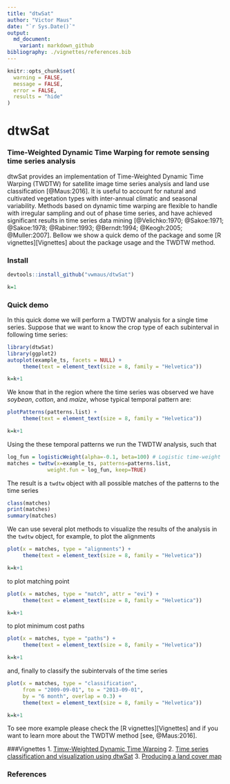 ```yaml
---
title: "dtwSat"
author: "Victor Maus"
date: "`r Sys.Date()`"
output:
  md_document:
    variant: markdown_github
bibliography: ./vignettes/references.bib
---
```


```r
knitr::opts_chunk$set(
  warning = FALSE,
  message = FALSE,
  error = FALSE,
  results = "hide"
)
```


<!--
# Otput to render md file for github webpage 
output_format = rmarkdown::md_document(variant = "markdown_github", preserve_yaml = TRUE)
# Render vignettes
rmarkdown::render(input="./vignettes/twdtw.Rmd",        output_format=output_format)
rmarkdown::render(input="./vignettes/dtwSat_usage.Rmd", output_format=output_format)
rmarkdown::render(input="./vignettes/lucc.Rmd",         output_format=output_format)
-->


dtwSat
=====

### Time-Weighted Dynamic Time Warping for remote sensing time series analysis
dtwSat provides an implementation of Time-Weighted Dynamic Time Warping (TWDTW) for satellite image time series analysis and land use classification [@Maus:2016]. It is useful to account for natural and cultivated vegetation types with inter-annual climatic and seasonal variability. Methods based on dynamic time warping are flexible to handle with irregular sampling and out of phase time series, and have achieved significant results in time series data mining [@Velichko:1970; @Sakoe:1971; @Sakoe:1978; @Rabiner:1993; @Berndt:1994; @Keogh:2005; @Muller:2007]. Bellow we show a quick demo of the package and some [R vignettes][Vignettes] about the package usage and the TWDTW method.

### Install
```r
devtools::install_github("vwmaus/dtwSat")
```


```r
k=1
```
### Quick demo
In this quick dome we will perform a TWDTW analysis for a single time series. Suppose that we want to know the crop type of each subinterval in following time series:
```r
library(dtwSat)
library(ggplot2)
autoplot(example_ts, facets = NULL) + 
     theme(text = element_text(size = 8, family = "Helvetica"))
```
```r
k=k+1
```

We know that in the region where the time series was observed we have *soybean*, *cotton*, and *maize*, whose typical temporal pattern are:
```r
plotPatterns(patterns.list) + 
     theme(text = element_text(size = 8, family = "Helvetica"))
```
```r
k=k+1
```

Using the these temporal patterns we run the TWDTW analysis, such that 
```r
log_fun = logisticWeight(alpha=-0.1, beta=100) # Logistic time-weight
matches = twdtw(x=example_ts, patterns=patterns.list,
             weight.fun = log_fun, keep=TRUE) 
```

The result is a `twdtw` object with all possible matches of the patterns to the time series 
```r
class(matches)
print(matches)
summary(matches)
```

We can use several plot methods to visualize the results of the analysis in the `twdtw` object, for example, to plot the alignments 
```r
plot(x = matches, type = "alignments") + 
     theme(text = element_text(size = 8, family = "Helvetica"))
```
```r
k=k+1
```
to plot matching point 
```r
plot(x = matches, type = "match", attr = "evi") + 
     theme(text = element_text(size = 8, family = "Helvetica"))
```
```r
k=k+1
```
to plot minimum cost paths 
```r
plot(x = matches, type = "paths") + 
     theme(text = element_text(size = 8, family = "Helvetica"))
```
```r
k=k+1
```
and, finally to classify the subintervals of the time series 
```r
plot(x = matches, type = "classification",
     from = "2009-09-01", to = "2013-09-01", 
     by = "6 month", overlap = 0.3) + 
     theme(text = element_text(size = 8, family = "Helvetica"))
```
```r
k=k+1
```

To see more example please check the [R vignettes][Vignettes] and if you want to learn more about the TWDTW method [see, @Maus:2016].


###Vignettes
1. [Timw-Weighted Dynamic Time Warping](./vignettes/twdtw.md)
2. [Time series classification and visualization using dtwSat](./vignettes/dtwSat_usage.md)
3. [Producing a land cover map](./vignettes/lucc.md)


### References

